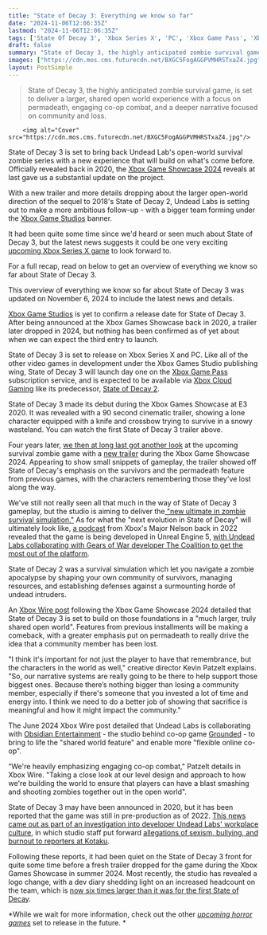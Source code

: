 ```yaml
---
title: "State of Decay 3: Everything we know so far"
date: "2024-11-06T12:06:35Z"
lastmod: "2024-11-06T12:06:35Z"
tags: ['State Of Decay 3', 'Xbox Series X', 'PC', 'Xbox Game Pass', 'Xbox Cloud Gaming', 'Survival Horror', 'Open World', 'Zombie', 'Action', 'Co-op']
draft: false
summary: "State of Decay 3, the highly anticipated zombie survival game, is set to deliver a larger, shared open world experience with a focus on permadeath, engaging co-op combat, and a deeper narrative focused on community and loss."
images: ["https://cdn.mos.cms.futurecdn.net/BXGC5FogAGGPVMHRSTxaZ4.jpg"]
layout: PostSimple
---
```

> State of Decay 3, the highly anticipated zombie survival game, is set to deliver a larger, shared open world experience with a focus on permadeath, engaging co-op combat, and a deeper narrative focused on community and loss.


        <img alt="Cover" src="https://cdn.mos.cms.futurecdn.net/BXGC5FogAGGPVMHRSTxaZ4.jpg"/>
        
State of Decay 3 is set to bring back Undead Lab's open-world survival zombie series with a new experience that will build on what's come before. Officially revealed back in 2020, the [Xbox Game Showcase 2024](https://www.gamesradar.com/gaming/events-conferences/xbox-games-showcase-bethesda-live-coverage/) reveals at last gave us a substantial update on the project.

With a new trailer and more details dropping about the larger open-world direction of the sequel to 2018's State of Decay 2, Undead Labs is setting out to make a more ambitious follow-up - with a bigger team forming under the [<u>Xbox Game Studios</u>](https://www.gamesradar.com/xbox-game-studios-microsoft/) banner.

It had been quite some time since we'd heard or seen much about State of Decay 3, but the latest news suggests it could be one very exciting [upcoming Xbox Series X game](https://www.gamesradar.com/upcoming-xbox-series-x-games/) to look forward to.

For a full recap, read on below to get an overview of everything we know so far about State of Decay 3.

This overview of everything we know so far about State of Decay 3 was updated on November 6, 2024 to include the latest news and details. 



[Xbox Game Studios](https://www.gamesradar.com/tag/xbox-game-studios/) is yet to confirm a release date for State of Decay 3. After being announced at the Xbox Games Showcase back in 2020, a trailer later dropped in 2024, but nothing has been confirmed as of yet about when we can expect the third entry to launch.



State of Decay 3 is set to release on Xbox Series X and PC. Like all of the other video games in development under the Xbox Games Studio publishing wing, State of Decay 3 will launch day one on the [Xbox Game Pass](https://www.gamesradar.com/what-is-xbox-game-pass/) subscription service, and is expected to be available via [Xbox Cloud Gaming](https://www.gamesradar.com/xbox-cloud-gaming/) like its predecessor, [State of Decay 2](https://www.gamesradar.com/state-of-decay-2-review/).

State of Decay 3 made its debut during the Xbox Games Showcase at E3 2020. It was revealed with a 90 second cinematic trailer, showing a lone character equipped with a knife and crossbow trying to survive in a snowy wasteland. You can watch the first State of Decay 3 trailer above.

Four years later, [we then at long last got another look](https://www.gamesradar.com/games/open-world/4-years-after-its-reveal-state-of-decay-3-is-back-with-a-first-look-at-its-gorgeous-and-emotional-open-world-zombie-action/) at the upcoming survival zombie game with a [new trailer](https://www.youtube.com/watch?v=OjL3a5ZOFNo&rco=1) during the Xbox Game Showcase 2024. Appearing to show small snippets of gameplay, the trailer showed off State of Decay's emphasis on the survivors and the permadeath feature from previous games, with the characters remembering those they've lost along the way.



We've still not really seen all that much in the way of State of Decay 3 gameplay, but the studio is aiming to deliver the[ "new ultimate in zombie survival simulation."](https://www.gamesradar.com/state-of-decay-3-studio-founder-says-he-wanted-it-to-be-the-ultimate-fulfillment-of-the-survival-fantasy/) As for what the "next evolution in State of Decay" will ultimately look like, [a podcast](https://www.youtube.com/watch?v=7F4pAZ1V0bA) from Xbox's Major Nelson back in 2022 revealed that the game is being developed in Unreal Engine 5, [<u>with Undead Labs collaborating with Gears of War developer The Coalition to get the most out of the platform</u>](https://www.gamesradar.com/state-of-decay-3-is-being-developed-in-unreal-engine-5-with-the-help-of-gears-of-war-studio/).

State of Decay 2 was a survival simulation which let you navigate a zombie apocalypse by shaping your own community of survivors, managing resources, and establishing defenses against a surmounting horde of undead intruders.

An [Xbox Wire post](https://news.xbox.com/en-us/2024/06/09/state-of-decay-3-interview-details-xbox-games-showcase-2024/) following the Xbox Game Showcase 2024 detailed that State of Decay 3 is set to build on those foundations in a "much larger, truly shared open world". Features from previous installments will be making a comeback, with a greater emphasis put on permadeath to really drive the idea that a community member has been lost.

"I think it's important for not just the player to have that remembrance, but the characters in the world as well," creative director Kevin Patzelt explains. "So, our narrative systems are really going to be there to help support those biggest ones. Because there’s nothing bigger than losing a community member, especially if there's someone that you invested a lot of time and energy into. I think we need to do a better job of showing that sacrifice is meaningful and how it might impact the community."



The June 2024 Xbox Wire post detailed that Undead Labs is collaborating with [Obsidian Entertainment](https://www.gamesradar.com/tag/obsidian-entertainment/) - the studio behind co-op game [Grounded](https://www.gamesradar.com/grounded/) - to bring to life the "shared world feature" and enable more "flexible online co-op".

“We're heavily emphasizing engaging co-op combat," Patzelt details in Xbox Wire. "Taking a close look at our level design and approach to how we're building the world to ensure that players can have a blast smashing and shooting zombies together out in the open world".



State of Decay 3 may have been announced in 2020, but it has been reported that the game was still in pre-production as of 2022. [<u>This news came out as part of an investigation into developer Undead Labs' workplace culture</u>](https://www.gamesradar.com/staff-allege-toxic-culture-and-mismanagement-at-state-of-decay-3-studio/), in which studio staff put forward [<u>allegations of sexism, bullying, and burnout to reporters at Kotaku</u>](https://kotaku.com/state-of-decay-3-xbox-series-x-s-sexism-microsoft-undea-1848728682).

Following these reports, it had been quiet on the State of Decay 3 front for quite some time before a fresh trailer dropped for the game during the Xbox Games Showcase in summer 2024. Most recently, the studio has revealed a logo change, with a dev diary shedding light on an increased headcount on the team, which is [now six times larger than it was for the first State of Decay](https://www.gamesradar.com/games/survival/state-of-decay-3-studio-say-its-bigger-than-ever-with-6-times-the-amount-of-developers-it-had-on-its-first-zombie-survival-game/).

*While we wait for more information, check out the other *[<em>upcoming horror games</em>](https://www.gamesradar.com/upcoming-horror-games/)* set to release in the future. *
        